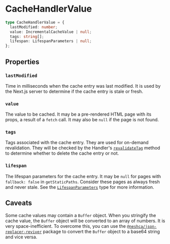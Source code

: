 # CacheHandlerValue

```typescript
type CacheHandlerValue = {
  lastModified: number;
  value: IncrementalCacheValue | null;
  tags: string[];
  lifespan: LifespanParameters | null;
};
```

## Properties

### `lastModified`

Time in milliseconds when the cache entry was last modified. It is used by the Next.js server to determine if the cache entry is stale or fresh.

### `value`

The value to be cached. It may be a pre-rendered HTML page with its props, a result of a `fetch` call. It may also be `null` if the page is not found.

### `tags`

Tags associated with the cache entry. They are used for on-demand revalidation. They will be checked by the Handler's [`revalidateTag`](/api-reference/handler#revalidatetag) method to determine whether to delete the cache entry or not.

### `lifespan`

The lifespan parameters for the cache entry. It may be `null` for pages with `fallback: false` in `getStaticPaths`. Consider these pages as always fresh and never stale. See the [`LifespanParameters`](/api-reference/lifespan-parameters) type for more information.

## Caveats

Some cache values may contain a `Buffer` object. When you stringify the cache value, the `Buffer` object will be converted to an array of numbers. It is very space-inefficient. To overcome this, you can use the [`@neshca/json-replacer-reviver`](https://github.com/caching-tools/next-shared-cache/tree/canary/packages/json-replacer-reviver) package to convert the `Buffer` object to a base64 string and vice versa.
